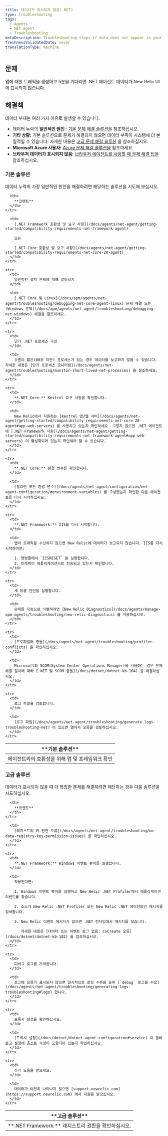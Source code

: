 ```yaml
---
title: 데이터가 표시되지 않음(.NET)
type: troubleshooting
tags:
  - Agents
  - NET agent
  - Troubleshooting
metaDescription: Troubleshooting steps if data does not appear in your app after you installed the New Relic .NET agent.
freshnessValidatedDate: never
translationType: machine
---
```


## 문제

앱에 대한 트래픽을 생성하고 5분을 기다리면 .NET 에이전트 데이터가 New Relic UI에 표시되지 않습니다.

## 해결책

데이터 부재는 여러 가지 이유로 발생할 수 있습니다.

* 데이터 누락의 **일반적인 원인** : [기본 문제 해결 솔루션을](#basic-solutions) 참조하십시오.
* **기타 상황:** 기본 솔루션으로 문제가 해결되지 않으면 데이터 부족이 시스템에 더 본질적일 수 있습니다. 자세한 내용은 [고급 문제 해결 솔루션](#advanced-solutions) 을 참조하십시오.
* **Microsoft Azure 사용자:** [Azure 문제 해결 솔루션을](/docs/agents/net-agent/azure-troubleshooting) 참조하세요.
* **브라우저 데이터가 표시되지 않음:** [브라우저 에이전트를 사용할 때 문제 해결 팁을](/docs/agents/net-agent/troubleshooting/no-page-load-timing-data-appears-net) 참조하십시오.

### 기본 솔루션

데이터 누락의 가장 일반적인 원인을 해결하려면 해당하는 솔루션을 시도해 보십시오.

<table>
  <thead>
    <tr>
      <th>
        **기본 솔루션**
      </th>

      <th>
        **코멘트**
      </th>
    </tr>
  </thead>

  <tbody>
    <tr>
      <td>
        에이전트와의 호환성을 위해 앱 및 프레임워크 확인
      </td>

      <td>
        [.NET Framework 호환성 및 요구 사항](/docs/agents/net-agent/getting-started/compatibility-requirements-net-framework-agent)

        또는

        [.NET Core 호환성 및 요구 사항](/docs/agents/net-agent/getting-started/compatibility-requirements-net-core-20-agent)
      </td>
    </tr>

    <tr>
      <td>
        일반적인 설치 문제에 대해 알아보기
      </td>

      <td>
        [.NET Core 및 Linux](/docs/apm/agents/net-agent/troubleshooting/debugging-net-core-agent-linux) 문제 해결 또는 [Windows 문제](/docs/apm/agents/net-agent/troubleshooting/debugging-net-windows) 해결을 참조하세요.
      </td>
    </tr>

    <tr>
      <td>
        단기 .NET 프로세스 구성
      </td>

      <td>
        수명이 짧은(60초 미만) 프로세스가 있는 경우 데이터를 보고하지 않을 수 있습니다. 자세한 내용은 [단기 프로세스 모니터링](/docs/agents/net-agent/troubleshooting/monitor-short-lived-net-processes) 을 참조하세요.
      </td>
    </tr>

    <tr>
      <td>
        **.NET Core:** Kestrel 요구 사항을 확인합니다.
      </td>

      <td>
        New Relic에서 지원하는 [Kestrel 앱/웹 서버](/docs/agents/net-agent/getting-started/compatibility-requirements-net-core-20-agent#app-web-servers) 를 사용하고 있는지 확인하세요. 그렇지 않으면 .NET 에이전트에 [.NET Framework 지원](/docs/agents/net-agent/getting-started/compatibility-requirements-net-framework-agent#app-web-servers) 이 활성화되어 있는지 확인해야 할 수 있습니다.
      </td>
    </tr>

    <tr>
      <td>
        **.NET Core:** 환경 변수를 확인합니다.
      </td>

      <td>
        [필요한 모든 환경 변수](/docs/agents/net-agent/configuration/net-agent-configuration/#environment-variables) 를 구성했는지 확인한 다음 에이전트를 다시 시작하십시오.
      </td>
    </tr>

    <tr>
      <td>
        **.NET Framework:** IIS를 다시 시작합니다.
      </td>

      <td>
        앱이 트래픽을 수신하지 않으면 New Relic에 데이터가 보고되지 않습니다. IIS를 다시 시작하려면:

        1. 명령줄에서 `IISRESET` 을 실행합니다.
        2. 트래픽이 애플리케이션으로 전송되고 있는지 확인합니다.
      </td>
    </tr>

    <tr>
      <td>
        새 유물 진단을 실행합니다.
      </td>

      <td>
        문제를 자동으로 식별하려면 [New Relic Diagnostics](/docs/agents/manage-apm-agents/troubleshooting/new-relic-diagnostics) 를 사용하십시오.
      </td>
    </tr>

    <tr>
      <td>
        [프로파일러 충돌](/docs/agents/net-agent/troubleshooting/profiler-conflicts) 을 확인하십시오.
      </td>

      <td>
        Microsoft의 SCOM(System Center Operations Manager)을 사용하는 경우 문제 해결 절차에 따라 [.NET 및 SCOM 충돌](/docs/dotnet/dotnet-kb-104) 을 해결하십시오.
      </td>
    </tr>

    <tr>
      <td>
        로그 파일을 검토합니다.
      </td>

      <td>
        [로그 파일](/docs/agents/net-agent/troubleshooting/generate-logs-troubleshooting-net) 이 있으면 열어서 오류를 검토하십시오.
      </td>
    </tr>
  </tbody>
</table>

### 고급 솔루션

데이터가 표시되지 않을 때 더 복잡한 문제를 해결하려면 해당하는 경우 다음 솔루션을 시도하십시오.

<table>
  <thead>
    <tr>
      <th>
        **고급 솔루션**
      </th>

      <th>
        **코멘트**
      </th>
    </tr>
  </thead>

  <tbody>
    <tr>
      <td>
        **.NET Framework:** 레지스트리 권한을 확인하십시오.
      </td>

      <td>
        [레지스트리 키 권한 오류](/docs/agents/net-agent/troubleshooting/no-data-registry-key-permission-issues) 를 확인하십시오.
      </td>
    </tr>

    <tr>
      <td>
        **.NET Framework:** Windows 이벤트 뷰어를 실행합니다.
      </td>

      <td>
        적용된다면:

        1. Windows 이벤트 뷰어를 실행하고 New Relic .NET Profiler에서 애플리케이션 이벤트를 찾습니다.

        2. 소스가 New Relic .NET Profiler 또는 New Relic .NET 에이전트인 메시지를 검색합니다.

        3. New Relic 이벤트 메시지가 없으면 .NET 런타임에서 메시지를 찾습니다.

           자세한 내용은 [데이터 또는 이벤트 로그 없음: CoCreate 오류](/docs/dotnet/dotnet-kb-102) 를 참조하십시오.
      </td>
    </tr>

    <tr>
      <td>
        디버그 로그를 가져옵니다.
      </td>

      <td>
        로그에 오류가 표시되지 않으면 일시적으로 로깅 수준을 높여 [`debug` 로그를 수집](/docs/agents/net-agent/troubleshooting/generating-logs-troubleshooting#logs) 합니다.
      </td>
    </tr>

    <tr>
      <td>
        프록시 설정을 확인하십시오.
      </td>

      <td>
        [프록시 설정](/docs/dotnet/dotnet-agent-configuration#service) 이 올바르고 설정에 호스트 속성이 포함되어 있는지 확인하십시오.
      </td>
    </tr>

    <tr>
      <td>
        추가 도움을 받으세요.
      </td>

      <td>
        데이터가 여전히 나타나지 않으면 [support.newrelic.com](https://support.newrelic.com) 에서 지원을 받으십시오.
      </td>
    </tr>
  </tbody>
</table>